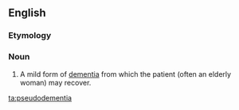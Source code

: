 ==English==

===Etymology===
{{prefix|pseudo|dementia}}

===Noun===
{{en-noun|s|-}}

# {{context|medicine|lang=en}} A mild form of [[dementia]] from which the patient (often an elderly woman) may recover.

[[ta:pseudodementia]]